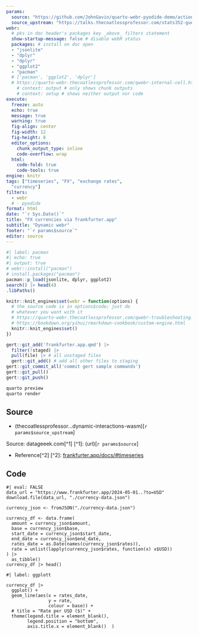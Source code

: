```yaml
---
params:
  source: "https://github.com/JohnGavin/quarto-webr-pyodide-demo/actions/workflows/static.yml"
  source_upstream: "https://talks.thecoatlessprofessor.com/stats352-guest-lectures-on-dynamic-interactions-wasm/day02d-currency.html"
webr: 
  # pks in doc header's packages key _above_ filters statement
  show-startup-message: false # disable webR status 
  packages: # install on doc open
  - "jsonlite"
  - "dplyr"
  - "dplyr"
  - "ggplot2"
  - "pacman"
  # ['pacman', 'ggplot2', 'dplyr'] 
  # https://quarto-webr.thecoatlessprofessor.com/qwebr-internal-cell.html
    # context: output # only shows chunk outputs
    # context: setup # shows neither output nor code
execute:
  freeze: auto
  echo: true
  message: true
  warning: true
  fig-align: center
  fig-width: 12
  fig-height: 8
  editor_options: 
    chunk_output_type: inline
    code-overflow: wrap
  html:
    code-fold: true
    code-tools: true
engine: knitr
tags: ["timeseries", "FX", "exchange rates",
  "currency"]
filters:
  - webr
  # - pyodide
format: html
date: "`r Sys.Date()`"
title: "FX currencies via frankfurter.app"
subtitle: "Dynamic webr"
footer: "`r params$source`"
editor: source
---
```


```r
#| label: pacman
#| echo: true
#| output: true
# webr::install("pacman")
# install.packages("pacman")
pacman::p_load(jsonlite, dplyr, ggplot2)
search() |> head(4)
.libPaths()
```
```r
knitr::knit_engines$set(webr = function(options) {
  # the source code is in options$code; just do
  # whatever you want with it
  # https://quarto-webr.thecoatlessprofessor.com/qwebr-troubleshooting.html#engine-registration
  # https://bookdown.org/yihui/rmarkdown-cookbook/custom-engine.html
  knitr::knit_engines$set()
})

```

```r
gert::git_add('frankfurter.app.qmd') |> 
  filter(!staged) |> 
  pull(file) |> # all unstaged files
  gert::git_add() # add all other files to staging
gert::git_commit_all('commit gert sample commands')
gert::git_pull()
gert::git_push()
```
```r
quarto preview
quarto render
```


## Source
+ (thecoatlessprofessor...dynamic-interactions-wasm)[`r params$source_upstream`]

Source: datageeek.com[^1]
[^1]: (url)[`r params$source`] 

+ Reference[^2]
[^2]: [frankfurter.app/docs/#timeseries](frankfurter.app/docs/#timeseries)

## Code

```webr
#| eval: FALSE
data_url = "https://www.frankfurter.app/2024-05-01..?to=USD"
download.file(data_url, "./currency-data.json")
```
```webr
currency_json <- fromJSON("./currency-data.json")
```

```webr
currency_df <- data.frame(
  amount = currency_json$amount,
  base = currency_json$base,
  start_date = currency_json$start_date,
  end_date = currency_json$end_date,
  rates_date = as.Date(names(currency_json$rates)),
  rate = unlist(lapply(currency_json$rates, function(x) x$USD))
) |> 
  as_tibble()
currency_df |> head()
```

```webr-r
#| label: ggplott

currency_df |> 
  ggplot() +
  geom_line(aes(x = rates_date,
                y = rate,
                colour = base)) +
  # title = "Rate per USD ($)" +
  theme(legend.title = element_blank(),
        legend.position = "bottom",
        axis.title.x = element_blank()  )
```

